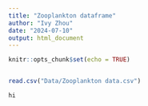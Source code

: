 ```yaml
---
title: "Zooplankton dataframe"
author: "Ivy Zhou"
date: "2024-07-10"
output: html_document
---
```


```r
knitr::opts_chunk$set(echo = TRUE)
```

```r
```


```r
read.csv("Data/Zooplankton data.csv")
```

```r
hi
```

